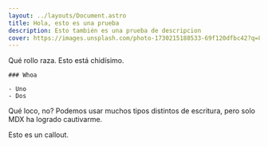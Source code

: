 ```yaml
---
layout: ../layouts/Document.astro
title: Hola, esto es una prueba
description: Esto también es una prueba de descripcion
cover: https://images.unsplash.com/photo-1730215188533-69f120dfbc42?q=80&w=1890&auto=format&fit=crop&ixlib=rb-4.0.3&ixid=M3wxMjA3fDB8MHxwaG90by1wYWdlfHx8fGVufDB8fHx8fA%3D%3D
---
```



<Toggle title="Hola Toggle">
    Qué rollo raza. Esto está chidísimo.

    ### Whoa

    - Uno
    - Dos
</Toggle>

Qué loco, no? Podemos usar muchos tipos distintos de escritura, pero solo MDX ha logrado cautivarme.

<Callout>
    Esto es un callout.
</Callout>
